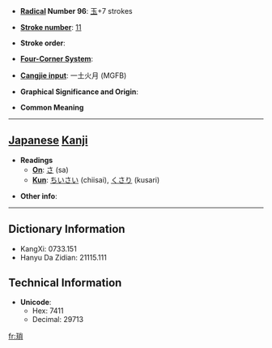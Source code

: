 * '''[[Wiktionary:Chinese radical index| Radical]] Number 96''': [[Wiktionary:Chinese radical index 玉|玉]]+7 strokes

* '''[[Wiktionary:Chinese total strokes index|Stroke number]]''': [[Wiktionary:Chinese total strokes index 11|11]]

* '''Stroke order''': 

* '''[[Wiktionary:Chinese four corner index|Four-Corner System]]''': 

* '''[[Wiktionary:Chinese Cangjie index|Cangjie input]]''': 一土火月 (MGFB)

* '''Graphical Significance and Origin''': 

* '''Common Meaning'''

----

== [[Japanese]] [[Kanji]] ==

* '''Readings'''
** '''[[On]]''': [[さ]] (sa)
** '''[[Kun]]''': [[ちいさい]] (chiisai), [[くさり]] (kusari)

* '''Other info''':  

----

== Dictionary Information ==

* KangXi: 0733.151
* Hanyu Da Zidian: 21115.111

== Technical Information ==

* '''Unicode''':
** Hex: 7411
** Decimal: 29713

[[fr:琑]]